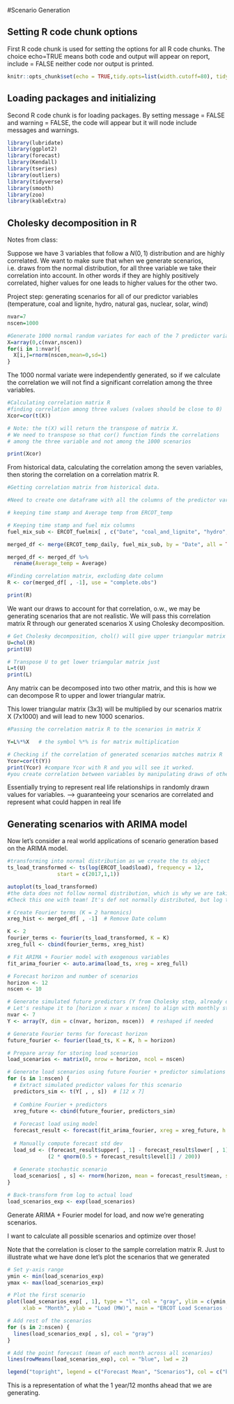 #Scenario Generation

## Setting R code chunk options

First R code chunk is used for setting the options for all R code chunks.
The choice echo=TRUE means both code and output will appear on report, include = FALSE neither code nor output is printed.

```r
knitr::opts_chunk$set(echo = TRUE,tidy.opts=list(width.cutoff=80), tidy=FALSE) 
```

## Loading packages and initializing

Second R code chunk is for loading packages.
By setting message = FALSE and warning = FALSE, the code will appear but it will node include messages and warnings.

```r
library(lubridate)
library(ggplot2)
library(forecast)  
library(Kendall)
library(tseries)
library(outliers)
library(tidyverse)
library(smooth)
library(zoo)
library(kableExtra)
```

## Cholesky decomposition in R

Notes from class:

Suppose we have 3 variables that follow a $N(0,1)$ distribution and are highly correlated. We want to make sure that when we generate scenarios, i.e. draws from the normal distribution, for all three variable we take their correlation into account. In other words if they are highly positively correlated, higher values for one leads to higher values for the other two. 

Project step: generating scenarios for all of our predictor variables (temperature, coal and lignite, hydro, natural gas, nuclear, solar, wind)

```r

nvar=7
nscen=1000

#Generate 1000 normal random variates for each of the 7 predictor variables
X=array(0,c(nvar,nscen))
for(i in 1:nvar){
  X[i,]=rnorm(nscen,mean=0,sd=1)   
}
```

The 1000 normal variate were independently generated, so if we calculate the correlation we will not find a significant correlation among the three variables.

```r
#Calculating correlation matrix R
#finding correlation among three values (values should be close to 0)
Xcor=cor(t(X))  

# Note: the t(X) will return the transpose of matrix X. 
# We need to transpose so that cor() function finds the correlations
# among the three variable and not among the 1000 scenarios

print(Xcor)
```

From historical data, calculating the correlation among the seven variables, then storing the correlation on a correlation matrix R.

```r
#Getting correlation matrix from historical data.

#Need to create one dataframe with all the columns of the predictor variables of interest

# keeping time stamp and Average temp from ERCOT_temp

# Keeping time stamp and fuel mix columns
fuel_mix_sub <- ERCOT_fuelmix[ , c("Date", "coal_and_lignite", "hydro", "nuclear", "solar", "wind", "natural_gas")]

merged_df <- merge(ERCOT_temp_daily, fuel_mix_sub, by = "Date", all = TRUE)

merged_df <- merged_df %>%
  rename(Average_temp = Average)

#Finding correlation matrix, excluding date column
R <- cor(merged_df[ , -1], use = "complete.obs")

print(R)
```

We want our draws to account for that correlation, o.w., we may be generating scenarios that are not realistic. We will pass this correlation matrix R through our generated scenarios X using Cholesky decomposition.


```r
# Get Cholesky decomposition, chol() will give upper triangular matrix
U=chol(R)
print(U)

# Transpose U to get lower triangular matrix just 
L=t(U) 
print(L)
```
Any matrix can be decomposed into two other matrix, and this is how we can decompose R to upper and lower triangular matrix.

This lower triangular matrix (3x3) will be multiplied by our scenarios matrix X (7x1000) and will lead to new 1000 scenarios.

```r
#Passing the correlation matrix R to the scenarios in matrix X

Y=L%*%X   # the symbol %*% is for matrix multiplication 

# Checking if the correlation of generated scenarios matches matrix R
Ycor=cor(t(Y))  
print(Ycor) #compare Ycor with R and you will see it worked.
#you create correlation between variables by manipulating draws of other variables (note row one same between Y and X, different for bottom two rows)
```
Essentially trying to represent real life relationships in randomly drawn values for variables. --> guaranteeing your scenarios are correlated and represent what could happen in real life

## Generating scenarios with ARIMA model

Now let's consider a real world applications of scenario generation based on the ARIMA model.

```r
#transforming into normal distribution as we create the ts object
ts_load_transformed <- ts(log(ERCOT_load$load), frequency = 12, 
                start = c(2017,1,1))

autoplot(ts_load_transformed)
#the data does not follow normal distribution, which is why we are taking the log of the data!
#Check this one with team! It's def not normally distributed, but log transformation doesn't seem like it does much?
```

```r
# Create Fourier terms (K = 2 harmonics)
xreg_hist <- merged_df[ , -1]  # Remove Date column

K <- 2
fourier_terms <- fourier(ts_load_transformed, K = K)
xreg_full <- cbind(fourier_terms, xreg_hist)

# Fit ARIMA + Fourier model with exogenous variables
fit_arima_fourier <- auto.arima(load_ts, xreg = xreg_full)

# Forecast horizon and number of scenarios
horizon <- 12
nscen <- 10

# Generate simulated future predictors (Y from Cholesky step, already done)
# Let's reshape it to [horizon x nvar x nscen] to align with monthly steps
nvar <- 7
Y <- array(Y, dim = c(nvar, horizon, nscen))  # reshaped if needed

# Generate Fourier terms for forecast horizon
future_fourier <- fourier(load_ts, K = K, h = horizon)

# Prepare array for storing load scenarios
load_scenarios <- matrix(0, nrow = horizon, ncol = nscen)

# Generate load scenarios using future Fourier + predictor simulations
for (s in 1:nscen) {
  # Extract simulated predictor values for this scenario
  predictors_sim <- t(Y[ , , s])  # [12 x 7]
  
  # Combine Fourier + predictors
  xreg_future <- cbind(future_fourier, predictors_sim)
  
  # Forecast load using model
  forecast_result <- forecast(fit_arima_fourier, xreg = xreg_future, h = horizon)
  
  # Manually compute forecast std dev
  load_sd <- (forecast_result$upper[ , 1] - forecast_result$lower[ , 1]) / 
             (2 * qnorm(0.5 + forecast_result$level[1] / 200))
  
  # Generate stochastic scenario
  load_scenarios[ , s] <- rnorm(horizon, mean = forecast_result$mean, sd = load_sd)
}

# Back-transform from log to actual load
load_scenarios_exp <- exp(load_scenarios)
```

Generate ARIMA + Fourier model for load, and now we're generating scenarios.

I want to calculate all possible scenarios and optimize over those!

Note that the correlation is closer to the sample correlation matrix R.
Just to illustrate what we have done let's plot the scenarios that we generated

```r
# Set y-axis range
ymin <- min(load_scenarios_exp)
ymax <- max(load_scenarios_exp)

# Plot the first scenario
plot(load_scenarios_exp[ , 1], type = "l", col = "gray", ylim = c(ymin, ymax),
     xlab = "Month", ylab = "Load (MW)", main = "ERCOT Load Scenarios (ARIMAX + Fourier)")

# Add rest of the scenarios
for (s in 2:nscen) {
  lines(load_scenarios_exp[ , s], col = "gray")
}

# Add the point forecast (mean of each month across all scenarios)
lines(rowMeans(load_scenarios_exp), col = "blue", lwd = 2)

legend("topright", legend = c("Forecast Mean", "Scenarios"), col = c("blue", "gray"), lty = 1, lwd = c(2, 1))

```
This is a representation of what the 1 year/12 months ahead that we are generating. 
